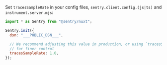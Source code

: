Set `tracesSampleRate` in your config files, `sentry.client.config.(js|ts)` and `instrument.server.mjs`:

<SignInNote />

```javascript
import * as Sentry from "@sentry/nuxt";

Sentry.init({
  dsn: "___PUBLIC_DSN___",

  // We recommend adjusting this value in production, or using `tracesSampler`
  // for finer control
  tracesSampleRate: 1.0,
});
```
